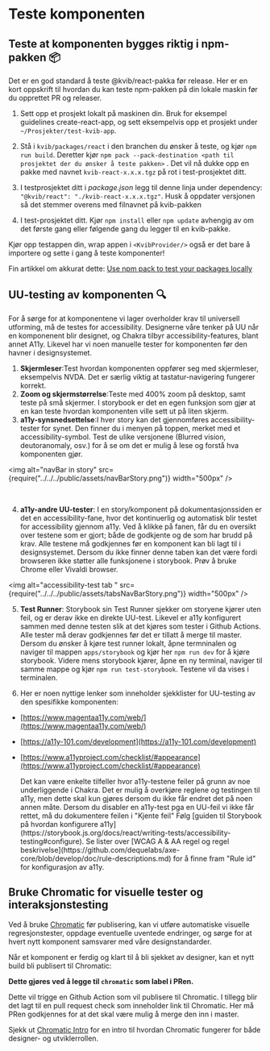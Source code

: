 
<Meta title="Info/Bidra/Teste" />

# Teste komponenten

## Teste at komponenten bygges riktig i npm-pakken 📦

Det er en god standard å teste @kvib/react-pakka før release. Her er en kort oppskrift til hvordan du kan teste npm-pakken på din lokale maskin før du opprettet PR og releaser.

1. Sett opp et prosjekt lokalt på maskinen din. Bruk for eksempel guidelines create-react-app, og sett eksempelvis opp et prosjekt under `~/Prosjekter/test-kvib-app`.

2. Stå i `kvib/packages/react` i den branchen du ønsker å teste, og kjør `npm run build`. Deretter kjør `npm pack --pack-destination <path til prosjektet der du ønsker å teste pakken>` . Det vil nå dukke opp en pakke med navnet `kvib-react-x.x.x.tgz` på rot i test-prosjektet ditt.

3. I testprosjektet ditt i _package.json_ legg til denne linja under dependency: `"@kvib/react": "./kvib-react-x.x.x.tgz"`. Husk å oppdater versjonen så det stemmer overens med filnavnet på kvib-pakken

4. I test-prosjektet ditt. Kjør `npm install` eller `npm update` avhengig av om det første gang eller følgende gang du legger til en kvib-pakke.

Kjør opp testappen din, wrap appen i `<KvibProvider/>` også er det bare å importere og sette i gang å teste komponenter!

Fin artikkel om akkurat dette: [Use npm pack to test your packages locally](https://dev.to/scooperdev/use-npm-pack-to-test-your-packages-locally-486e)

## UU-testing av komponenten 🔍

For å sørge for at komponentene vi lager overholder krav til universell utforming, må de testes for accessibility.
Designerne våre tenker på UU når en komponenent blir designet, og Chakra tilbyr accessibility-features, blant annet A11y. Likevel har vi noen manuelle tester for komponenten før den havner i designsystemet.

1. **Skjermleser**:Test hvordan komponenten oppfører seg med skjermleser, eksempelvis NVDA. Det er særlig viktig at tastatur-navigering fungerer korrekt.
2. **Zoom og skjermstørrelse**:Teste med 400% zoom på desktop, samt teste på små skjermer. I storybook er det en egen funksjon som gjør at en kan teste hvordan komponenten ville sett ut på liten skjerm.
3. **a11y-synsnedsettelse**:I hver story kan det gjennomføres accessibility-tester for synet. Den finner du i menyen på toppen, merket med et accessibility-symbol. Test de ulike versjonene (Blurred vision, deutoranomaly, osv.) for å se om det er mulig å lese og forstå hva komponenten gjør.

<img alt="navBar in story" src={require("../../../public/assets/navBarStory.png")} width="500px" />

<br />

4. **a11y-andre UU-tester**: I en story/komponent på dokumentasjonssiden er det en accessibility-fane, hvor det kontinuerlig og automatisk blir testet for accessibility gjennom a11y.
   Ved å klikke på fanen, får du en oversikt over testene som er gjort; både de godkjente og de som har brudd på krav. Alle testene må godkjennes før en komponent kan bli lagt til i designsystemet.
   Dersom du ikke finner denne taben kan det være fordi browseren ikke støtter alle funksjonene i storybook. Prøv å bruke Chrome eller Vivaldi browser.

<img alt="accessibility-test tab " src={require("../../../public/assets/tabsNavBarStory.png")} width="500px" />

5. **Test Runner**: Storybook sin Test Runner sjekker om storyene kjører uten feil, og er derav ikke en direkte UU-test.
   Likevel er a11y konfigurert sammen med denne testen slik at det kjøres som tester i Github Actions.
   Alle tester må derav godkjennes før det er tillatt å merge til master. Dersom du ønsker å kjøre test runner lokalt, åpne termninalen og naviger til mappen `apps/storybook` og kjør her `npm run dev` for å kjøre storybook.
   Videre mens storybook kjører, åpne en ny terminal, naviger til samme mappe og kjør `npm run test-storybook`. Testene vil da vises i terminalen.

6. Her er noen nyttige lenker som inneholder sjekklister for UU-testing av den spesifikke komponenten:

- [https://www.magentaa11y.com/web/](https://www.magentaa11y.com/web/)
- [https://a11y-101.com/development](https://a11y-101.com/development)
- [https://www.a11yproject.com/checklist/#appearance](https://www.a11yproject.com/checklist/#appearance)

  <Alert status="info">
    <AlertIcon />
    Det kan være enkelte tilfeller hvor a11y-testene feiler på grunn av noe underliggende i Chakra. Det er mulig å overkjøre
    reglene og testingen til a11y, men dette skal kun gjøres dersom du ikke får endret det på noen annen måte. Dersom du
    disabler en a11y-test pga en UU-feil vi ikke får rettet, må du dokumentere feilen i "Kjente feil" Følg [guiden til Storybook
    på hvordan konfigurere a11y](https://storybook.js.org/docs/react/writing-tests/accessibility-testing#configure). Se lister
    over [WCAG A & AA regel og regel beskrivelse](https://github.com/dequelabs/axe-core/blob/develop/doc/rule-descriptions.md)
    for å finne fram "Rule id" for konfigurasjon av a11y.
  </Alert>

## Bruke Chromatic for visuelle tester og interaksjonstesting

Ved å bruke [Chromatic](https://www.chromatic.com/builds?appId=636d64760ab19cb3a071bc48) før publisering, kan vi utføre automatiske visuelle regresjonstester, oppdage eventuelle uventede endringer,
og sørge for at hvert nytt komponent samsvarer med våre designstandarder.

Når et komponent er ferdig og klart til å bli sjekket av designer, kan et nytt build bli publisert til Chromatic:

**Dette gjøres ved å legge til `chromatic` som label i PRen.**

Dette vil trigge en Github Action som vil publisere til Chromatic. I tillegg blir det lagt til en pull request check som inneholder link til Chromatic.
Her må PRen godkjennes for at det skal være mulig å merge den inn i master.

Sjekk ut [Chromatic Intro](https://kartverket.atlassian.net/l/cp/MtnkCR0K) for en intro til hvordan Chromatic fungerer for både designer- og utviklerrollen.
